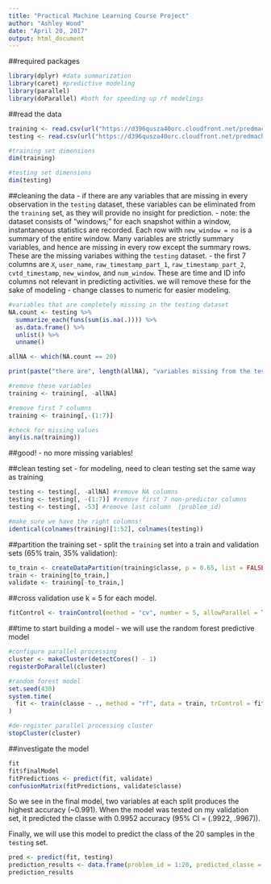 ---
title: "Practical Machine Learning Course Project"
author: "Ashley Wood"
date: "April 20, 2017"
output: html_document
---

##required packages
```{r libraries, warning = FALSE, message = FALSE}
library(dplyr) #data summarization
library(caret) #predictive modeling
library(parallel)
library(doParallel) #both for speeding up rf modelings
```

##read the data
```{r read data, cache = TRUE}
training <- read.csv(url("https://d396qusza40orc.cloudfront.net/predmachlearn/pml-training.csv"))
testing <- read.csv(url("https://d396qusza40orc.cloudfront.net/predmachlearn/pml-testing.csv"))

#training set dimensions
dim(training)

#testing set dimensions
dim(testing)
```

##cleaning the data
- if there are any variables  that are missing in every observation in the ```testing``` dataset, these variables can be eliminated from the ```training``` set, as they will provide no insight for prediction.
- note: the dataset consists of "windows;" for each snapshot within a window, instantaneous statistics are recorded. Each row with ```new_window = no``` is a summary of the entire window. Many variables are strictly summary variables, and hence are missing in every row except the summary rows. These are the missing variabes withing the ```testing``` dataset.
- the first 7 columns are ```X```, ```user_name```, ```raw_timestamp_part_1```, ```raw_timestamp_part_2```, ```cvtd_timestamp```, ```new_window```, and ```num_window```. These are time and ID info columns not relevant in predicting activities. we will remove these for the sake of modeling
- change classes to numeric for easier modeling.
```{r cleaning, cache = TRUE}
#variables that are completely missing in the testing dataset
NA.count <- testing %>%
  summarize_each(funs(sum(is.na(.)))) %>%
  as.data.frame() %>%
  unlist() %>%
  unname()

allNA <- which(NA.count == 20)

print(paste("there are", length(allNA), "variables missing from the testing dataset"))

#remove these variables
training <- training[, -allNA]

#remove first 7 columns
training <- training[,-(1:7)]

#check for missing values
any(is.na(training))
```
##good!
- no more missing variables!

##clean testing set
- for modeling, need to clean testing set the same way as training
```{r clean testing, cache = TRUE}
testing <- testing[, -allNA] #remove NA columns
testing <- testing[, -(1:7)] #remove first 7 non-predictor columns
testing <- testing[, -53] #remove last column  (problem_id)

#make sure we have the right columns!
identical(colnames(training)[1:52], colnames(testing))
```


##partition the training set
- split the ```training``` set into a train and validation sets (65% train, 35% validation):

```{r train and validate, cache = TRUE}
to_train <- createDataPartition(training$classe, p = 0.65, list = FALSE)
train <- training[to_train,]
validate <- training[-to_train,]
```

##cross validation
use k = 5 for each model.
```{r cv, cache = TRUE}
fitControl <- trainControl(method = "cv", number = 5, allowParallel = TRUE)
```


##time to start building a model
- we will use the random forest predictive model
```{r model build phase 1, cache = TRUE, warning = FALSE, message = FALSE}
#configure parallel processing
cluster <- makeCluster(detectCores() - 1)
registerDoParallel(cluster)

#random forest model
set.seed(430)
system.time(
  fit <- train(classe ~ ., method = "rf", data = train, trControl = fitControl)
)

#de-register parallel processing cluster
stopCluster(cluster)
```

##investigate the model
```{r model time, cache = TRUE, warning = FALSE, message = FALSE}
fit
fit$finalModel
fitPredictions <- predict(fit, validate)
confusionMatrix(fitPredictions, validate$classe)
```

So we see in the final model, two variables at each split produces the highest accuracy (~0.991). 
When the model was tested on my validation set, it predicted the classe with 0.9952 accuracy (95% CI = (.9922, .9967)).

Finally, we will use this model to predict the class of the 20 samples in the ```testing``` set.

```{r moment of truth, cache = TRUE}
pred <- predict(fit, testing)
prediction_results <- data.frame(problem_id = 1:20, predicted_classe = pred)
prediction_results
```